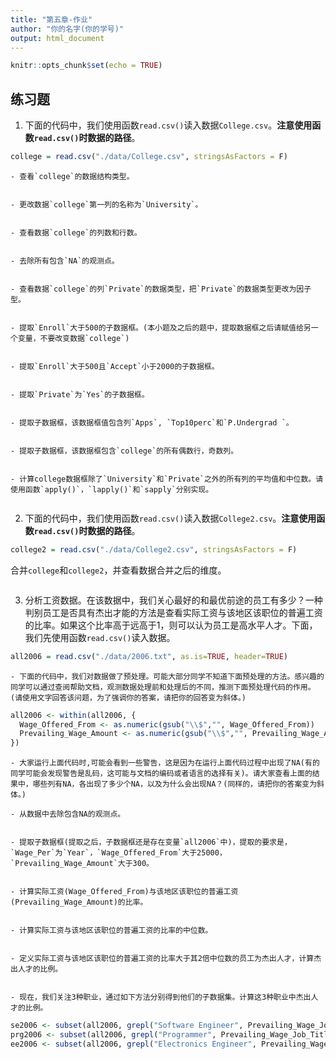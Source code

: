 ---
title: "第五章-作业"
author: "你的名字(你的学号)"
output: html_document
---

```{r setup, include=FALSE}
knitr::opts_chunk$set(echo = TRUE)
```


## 练习题

1. 下面的代码中，我们使用函数`read.csv()`读入数据`College.csv`。**注意使用函数`read.csv()`时数据的路径**。
```{r}
college = read.csv("./data/College.csv", stringsAsFactors = F)
```
    - 查看`college`的数据结构类型。
```{r}

```
    
    - 更改数据`college`第一列的名称为`University`。
```{r}

```
    
    - 查看数据`college`的列数和行数。
```{r}

```
    
    - 去除所有包含`NA`的观测点。
```{r}

```
    
    - 查看数据`college`的列`Private`的数据类型，把`Private`的数据类型更改为因子型。
```{r}

```
    
    - 提取`Enroll`大于500的子数据框。(本小题及之后的题中，提取数据框之后请赋值给另一个变量，不要改变数据`college`)
```{r}

```
    
    - 提取`Enroll`大于500且`Accept`小于2000的子数据框。
```{r}

```
    
    - 提取`Private`为`Yes`的子数据框。
```{r}

```
    
    - 提取子数据框，该数据框值包含列`Apps`, `Top10perc`和`P.Undergrad `。
```{r}

```
    
    - 提取子数据框，该数据框包含`college`的所有偶数行，奇数列。
```{r}

```
    - 计算college数据框除了`University`和`Private`之外的所有列的平均值和中位数。请使用函数`apply()`，`lapply()`和`sapply`分别实现。
```{r}

```
    
    
2. 下面的代码中，我们使用函数`read.csv()`读入数据`College2.csv`。**注意使用函数`read.csv()`时数据的路径**。
```{r}
college2 = read.csv("./data/College2.csv", stringsAsFactors = F)
```

合并`college`和`college2`，并查看数据合并之后的维度。
```{r}

```

3. 分析工资数据。在该数据中，我们关心最好的和最优前途的员工有多少？一种判别员工是否具有杰出才能的方法是查看实际工资与该地区该职位的普遍工资的比率。如果这个比率高于远高于1，则可以认为员工是高水平人才。下面，我们先使用函数`read.csv()`读入数据。
```{r}
all2006 = read.csv("./data/2006.txt", as.is=TRUE, header=TRUE)
```
    - 下面的代码中，我们对数据做了预处理。可能大部分同学不知道下面预处理的方法。感兴趣的同学可以通过查阅帮助文档，观测数据处理前和处理后的不同，推测下面预处理代码的作用。(请使用文字回答该问题，为了强调你的答案，请把你的回答变为斜体。)
    
```{r}
all2006 <- within(all2006, {
  Wage_Offered_From <- as.numeric(gsub("\\$","", Wage_Offered_From))
  Prevailing_Wage_Amount <- as.numeric(gsub("\\$","", Prevailing_Wage_Amount))
})
```
    - 大家运行上面代码时,可能会看到一些警告，这是因为在运行上面代码过程中出现了NA(有的同学可能会发现警告是乱码，这可能与文档的编码或者语言的选择有关)。请大家查看上面的结果中，哪些列有NA，各出现了多少个NA，以及为什么会出现NA？(同样的，请把你的答案变为斜体。)
    
    - 从数据中去除包含NA的观测点。
```{r}

```

    - 提取子数据框(提取之后，子数据框还是存在变量`all2006`中)，提取的要求是，`Wage_Per`为`Year`，`Wage_Offered_From`大于25000，`Prevailing_Wage_Amount`大于300。
```{r}

```
    
    - 计算实际工资(Wage_Offered_From)与该地区该职位的普遍工资(Prevailing_Wage_Amount)的比率。
    
```{r}

```

    - 计算实际工资与该地区该职位的普遍工资的比率的中位数。
```{r}

```
    - 定义实际工资与该地区该职位的普遍工资的比率大于其2倍中位数的员工为杰出人才，计算杰出人才的比例。
```{r}

```
    
    - 现在，我们关注3种职业，通过如下方法分别得到他们的子数据集。计算这3种职业中杰出人才的比例。
```{r}
se2006 <- subset(all2006, grepl("Software Engineer", Prevailing_Wage_Job_Title))
prg2006 <- subset(all2006, grepl("Programmer", Prevailing_Wage_Job_Title))
ee2006 <- subset(all2006, grepl("Electronics Engineer", Prevailing_Wage_Job_Title))
```
```{r}

```
    








